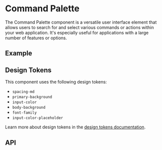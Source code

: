 
<Meta title="Docs/Components/Elements/Command Palette" />

# Command Palette
The Command Palette component is a versatile user interface element that allows users to search for and select various commands or actions within your web application.
It's especially useful for applications with a large number of features or options.

## Example
<Canvas of={Stories.Simple}/>

## Design Tokens
This component uses the following design tokens:

- `spacing-md`
- `primary-background`
- `input-color`
- `body-background`
- `font-family`
- `input-color-placeholder`

Learn more about design tokens in the [design tokens documentation](?path=/story/docs-design-tokens-getting-started--page).

## API

[//]: # (<ArgsTable of={CommandPalette} />)
